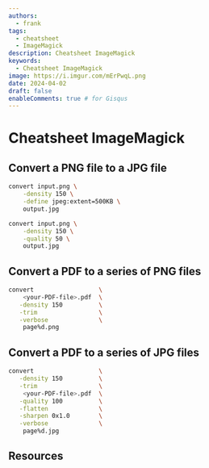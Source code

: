 ```yaml
---
authors:
  - frank
tags:
  - cheatsheet
  - ImageMagick
description: Cheatsheet ImageMagick
keywords:
  - Cheatsheet ImageMagick
image: https://i.imgur.com/mErPwqL.png
date: 2024-04-02
draft: false
enableComments: true # for Gisqus
---
```


# Cheatsheet ImageMagick

<!--truncate-->
## Convert a PNG file to a JPG file

```sh
convert input.png \
    -density 150 \
    -define jpeg:extent=500KB \
    output.jpg
```


```sh
convert input.png \
    -density 150 \
    -quality 50 \
    output.jpg
```


## Convert a PDF to a series of PNG files

```sh
convert                  \
    <your-PDF-file>.pdf  \
   -density 150          \
   -trim                 \
   -verbose              \
    page%d.png
```

## Convert a PDF to a series of JPG files

```sh
convert                  \
   -density 150          \
   -trim                 \
    <your-PDF-file>.pdf  \
   -quality 100          \
   -flatten              \
   -sharpen 0x1.0        \
   -verbose              \
    page%d.jpg
```

## Resources
